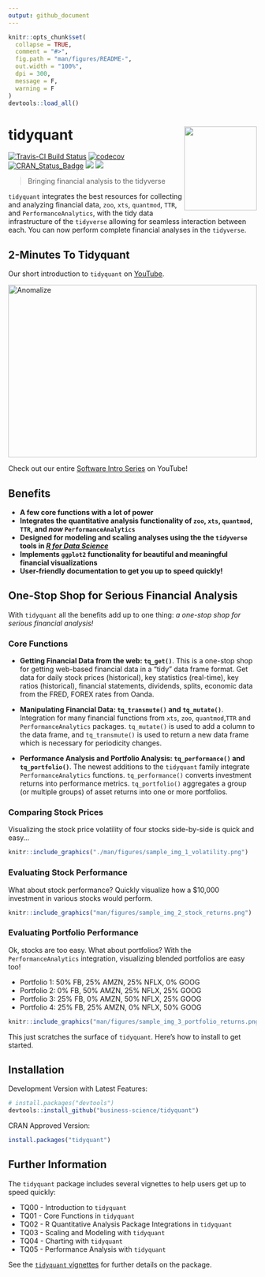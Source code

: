 ```yaml
---
output: github_document
---
```


<!-- README.md is generated from README.Rmd. Please edit that file -->

```r
knitr::opts_chunk$set(
  collapse = TRUE,
  comment = "#>",
  fig.path = "man/figures/README-",
  out.width = "100%",
  dpi = 300,
  message = F,
  warning = F
)
devtools::load_all()
```

# tidyquant <img src="man/figures/tidyquant-logo.png" width="147" height="170" align="right" />

[![Travis-CI Build Status](https://travis-ci.org/business-science/tidyquant.svg?branch=master)](https://travis-ci.org/business-science/tidyquant.svg?branch=master)
[![codecov](https://codecov.io/gh/business-science/tidyquant/branch/master/graph/badge.svg)](https://codecov.io/gh/business-science/tidyquant)
[![CRAN_Status_Badge](http://www.r-pkg.org/badges/version/tidyquant)](https://cran.r-project.org/package=tidyquant)
![](http://cranlogs.r-pkg.org/badges/tidyquant?color=brightgreen)
![](http://cranlogs.r-pkg.org/badges/grand-total/tidyquant?color=brightgreen)



> Bringing financial analysis to the tidyverse

`tidyquant` integrates the best resources for collecting and analyzing financial data, `zoo`, `xts`, `quantmod`, `TTR`, and `PerformanceAnalytics`, with the tidy data infrastructure of the `tidyverse` allowing for seamless interaction between each. You can now perform complete financial analyses in the `tidyverse`. 

## 2-Minutes To Tidyquant

Our short introduction to `tidyquant` on
[YouTube](https://www.youtube.com/embed/woxJZTL2hok).

<a href="https://www.youtube.com/embed/woxJZTL2hok" target="_blank"><img src="http://img.youtube.com/vi/woxJZTL2hok/0.jpg" alt="Anomalize" width="100%" height="350"/></a>

Check out our entire [Software Intro Series](https://www.youtube.com/watch?v=Gk_HwjhlQJs&list=PLo32uKohmrXsYNhpdwr15W143rX6uMAze) on YouTube!


## Benefits

* __A few core functions with a lot of power__
* __Integrates the quantitative analysis functionality of `zoo`, `xts`, `quantmod`, `TTR`, and _now_ `PerformanceAnalytics`__
* __Designed for modeling and scaling analyses using the the `tidyverse` tools in [_R for Data Science_](http://r4ds.had.co.nz/)__
* __Implements `ggplot2` functionality for beautiful and meaningful financial visualizations__
* __User-friendly documentation to get you up to speed quickly!__

## One-Stop Shop for Serious Financial Analysis

With `tidyquant` all the benefits add up to one thing: _a one-stop shop for serious financial analysis!_


### Core Functions

* __Getting Financial Data from the web: `tq_get()`__. This is a one-stop shop for getting web-based financial data in a "tidy" data frame format. Get data for daily stock prices (historical), key statistics (real-time), key ratios (historical), financial statements, dividends, splits, economic data from the FRED, FOREX rates from Oanda.  

* __Manipulating Financial Data: `tq_transmute()` and `tq_mutate()`__. Integration for many financial functions from `xts`, `zoo`, `quantmod`,`TTR` and `PerformanceAnalytics` packages. `tq_mutate()` is used to add a column to the data frame, and `tq_transmute()` is used to return a new data frame which is necessary for periodicity changes.  

* __Performance Analysis and Portfolio Analysis: `tq_performance()` and `tq_portfolio()`__. The newest additions to the `tidyquant` family integrate `PerformanceAnalytics` functions. `tq_performance()` converts investment returns into performance metrics. `tq_portfolio()` aggregates a group (or multiple groups) of asset returns into one or more portfolios. 

### Comparing Stock Prices

Visualizing the stock price volatility of four stocks side-by-side is quick and easy...

```r
knitr::include_graphics("./man/figures/sample_img_1_volatility.png")
```


### Evaluating Stock Performance

What about stock performance? Quickly visualize how a $10,000 investment in various stocks would perform.

```r
knitr::include_graphics("man/figures/sample_img_2_stock_returns.png")
```

### Evaluating Portfolio Performance

Ok, stocks are too easy. What about portfolios? With the `PerformanceAnalytics` integration, visualizing blended portfolios are easy too!

* Portfolio 1: 50% FB, 25% AMZN, 25% NFLX, 0% GOOG
* Portfolio 2: 0% FB, 50% AMZN, 25% NFLX, 25% GOOG
* Portfolio 3: 25% FB, 0% AMZN, 50% NFLX, 25% GOOG
* Portfolio 4: 25% FB, 25% AMZN, 0% NFLX, 50% GOOG

```r
knitr::include_graphics("man/figures/sample_img_3_portfolio_returns.png")
```

This just scratches the surface of `tidyquant`. Here's how to install to get started.

## Installation

Development Version with Latest Features:

``` r
# install.packages("devtools")
devtools::install_github("business-science/tidyquant")
```

CRAN Approved Version: 

```r
install.packages("tidyquant")
```



## Further Information

The `tidyquant` package includes several vignettes to help users get up to speed quickly:

* TQ00 - Introduction to `tidyquant`
* TQ01 - Core Functions in `tidyquant`
* TQ02 - R Quantitative Analysis Package Integrations in `tidyquant`
* TQ03 - Scaling and Modeling with `tidyquant`
* TQ04 - Charting with `tidyquant`
* TQ05 - Performance Analysis with `tidyquant`

See the [`tidyquant` vignettes](https://cran.r-project.org/package=tidyquant) for further details on the package.

